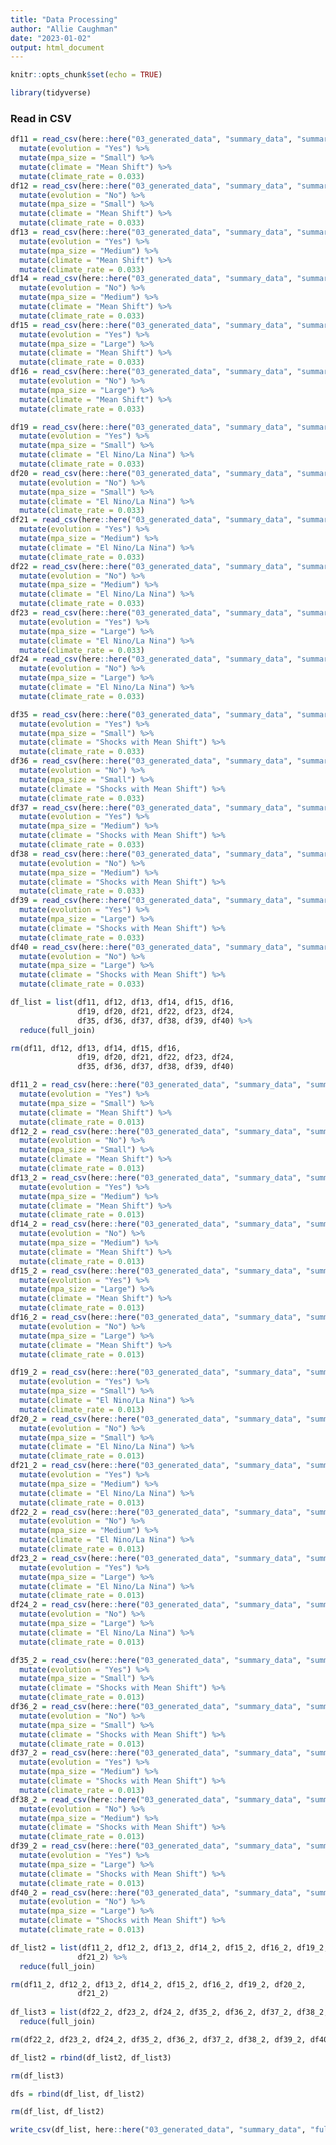 ```yaml
---
title: "Data Processing"
author: "Allie Caughman"
date: "2023-01-02"
output: html_document
---
```


```r
knitr::opts_chunk$set(echo = TRUE)

library(tidyverse)
```

### Read in CSV

```r
df11 = read_csv(here::here("03_generated_data", "summary_data", "summary_m11.csv")) %>%
  mutate(evolution = "Yes") %>% 
  mutate(mpa_size = "Small") %>% 
  mutate(climate = "Mean Shift") %>% 
  mutate(climate_rate = 0.033)
df12 = read_csv(here::here("03_generated_data", "summary_data", "summary_m12.csv")) %>%
  mutate(evolution = "No") %>% 
  mutate(mpa_size = "Small") %>% 
  mutate(climate = "Mean Shift") %>% 
  mutate(climate_rate = 0.033)
df13 = read_csv(here::here("03_generated_data", "summary_data", "summary_m13.csv")) %>%
  mutate(evolution = "Yes") %>% 
  mutate(mpa_size = "Medium") %>% 
  mutate(climate = "Mean Shift") %>% 
  mutate(climate_rate = 0.033)
df14 = read_csv(here::here("03_generated_data", "summary_data", "summary_m14.csv")) %>%
  mutate(evolution = "No") %>% 
  mutate(mpa_size = "Medium") %>% 
  mutate(climate = "Mean Shift") %>% 
  mutate(climate_rate = 0.033)
df15 = read_csv(here::here("03_generated_data", "summary_data", "summary_m15.csv")) %>%
  mutate(evolution = "Yes") %>% 
  mutate(mpa_size = "Large") %>% 
  mutate(climate = "Mean Shift") %>% 
  mutate(climate_rate = 0.033)
df16 = read_csv(here::here("03_generated_data", "summary_data", "summary_m16.csv")) %>%
  mutate(evolution = "No") %>% 
  mutate(mpa_size = "Large") %>% 
  mutate(climate = "Mean Shift") %>% 
  mutate(climate_rate = 0.033)

df19 = read_csv(here::here("03_generated_data", "summary_data", "summary_m19.csv")) %>%
  mutate(evolution = "Yes") %>% 
  mutate(mpa_size = "Small") %>% 
  mutate(climate = "El Nino/La Nina") %>% 
  mutate(climate_rate = 0.033)
df20 = read_csv(here::here("03_generated_data", "summary_data", "summary_m20.csv")) %>%
  mutate(evolution = "No") %>% 
  mutate(mpa_size = "Small") %>% 
  mutate(climate = "El Nino/La Nina") %>% 
  mutate(climate_rate = 0.033)
df21 = read_csv(here::here("03_generated_data", "summary_data", "summary_m21.csv")) %>%
  mutate(evolution = "Yes") %>% 
  mutate(mpa_size = "Medium") %>% 
  mutate(climate = "El Nino/La Nina") %>% 
  mutate(climate_rate = 0.033)
df22 = read_csv(here::here("03_generated_data", "summary_data", "summary_m22.csv")) %>%
  mutate(evolution = "No") %>% 
  mutate(mpa_size = "Medium") %>% 
  mutate(climate = "El Nino/La Nina") %>% 
  mutate(climate_rate = 0.033)
df23 = read_csv(here::here("03_generated_data", "summary_data", "summary_m23.csv")) %>%
  mutate(evolution = "Yes") %>% 
  mutate(mpa_size = "Large") %>% 
  mutate(climate = "El Nino/La Nina") %>% 
  mutate(climate_rate = 0.033)
df24 = read_csv(here::here("03_generated_data", "summary_data", "summary_m24.csv")) %>%
  mutate(evolution = "No") %>% 
  mutate(mpa_size = "Large") %>% 
  mutate(climate = "El Nino/La Nina") %>% 
  mutate(climate_rate = 0.033)

df35 = read_csv(here::here("03_generated_data", "summary_data", "summary_m35.csv")) %>%
  mutate(evolution = "Yes") %>% 
  mutate(mpa_size = "Small") %>% 
  mutate(climate = "Shocks with Mean Shift") %>% 
  mutate(climate_rate = 0.033)
df36 = read_csv(here::here("03_generated_data", "summary_data", "summary_m36.csv")) %>%
  mutate(evolution = "No") %>% 
  mutate(mpa_size = "Small") %>% 
  mutate(climate = "Shocks with Mean Shift") %>% 
  mutate(climate_rate = 0.033)
df37 = read_csv(here::here("03_generated_data", "summary_data", "summary_m37.csv")) %>%
  mutate(evolution = "Yes") %>% 
  mutate(mpa_size = "Medium") %>% 
  mutate(climate = "Shocks with Mean Shift") %>% 
  mutate(climate_rate = 0.033)
df38 = read_csv(here::here("03_generated_data", "summary_data", "summary_m38.csv")) %>%
  mutate(evolution = "No") %>% 
  mutate(mpa_size = "Medium") %>% 
  mutate(climate = "Shocks with Mean Shift") %>% 
  mutate(climate_rate = 0.033)
df39 = read_csv(here::here("03_generated_data", "summary_data", "summary_m39.csv")) %>%
  mutate(evolution = "Yes") %>% 
  mutate(mpa_size = "Large") %>% 
  mutate(climate = "Shocks with Mean Shift") %>% 
  mutate(climate_rate = 0.033)
df40 = read_csv(here::here("03_generated_data", "summary_data", "summary_m40.csv")) %>%
  mutate(evolution = "No") %>% 
  mutate(mpa_size = "Large") %>% 
  mutate(climate = "Shocks with Mean Shift") %>% 
  mutate(climate_rate = 0.033)
```

```r
df_list = list(df11, df12, df13, df14, df15, df16, 
               df19, df20, df21, df22, df23, df24, 
               df35, df36, df37, df38, df39, df40) %>% 
  reduce(full_join)

rm(df11, df12, df13, df14, df15, df16, 
               df19, df20, df21, df22, df23, df24, 
               df35, df36, df37, df38, df39, df40)
```

```r
df11_2 = read_csv(here::here("03_generated_data", "summary_data", "summary_m11_2.csv")) %>%
  mutate(evolution = "Yes") %>% 
  mutate(mpa_size = "Small") %>% 
  mutate(climate = "Mean Shift") %>% 
  mutate(climate_rate = 0.013)
df12_2 = read_csv(here::here("03_generated_data", "summary_data", "summary_m12_2.csv")) %>%
  mutate(evolution = "No") %>% 
  mutate(mpa_size = "Small") %>% 
  mutate(climate = "Mean Shift") %>% 
  mutate(climate_rate = 0.013)
df13_2 = read_csv(here::here("03_generated_data", "summary_data", "summary_m13_2.csv")) %>%
  mutate(evolution = "Yes") %>% 
  mutate(mpa_size = "Medium") %>% 
  mutate(climate = "Mean Shift") %>% 
  mutate(climate_rate = 0.013)
df14_2 = read_csv(here::here("03_generated_data", "summary_data", "summary_m14_2.csv")) %>%
  mutate(evolution = "No") %>% 
  mutate(mpa_size = "Medium") %>% 
  mutate(climate = "Mean Shift") %>% 
  mutate(climate_rate = 0.013)
df15_2 = read_csv(here::here("03_generated_data", "summary_data", "summary_m15_2.csv")) %>%
  mutate(evolution = "Yes") %>% 
  mutate(mpa_size = "Large") %>% 
  mutate(climate = "Mean Shift") %>% 
  mutate(climate_rate = 0.013)
df16_2 = read_csv(here::here("03_generated_data", "summary_data", "summary_m16_2.csv")) %>%
  mutate(evolution = "No") %>% 
  mutate(mpa_size = "Large") %>% 
  mutate(climate = "Mean Shift") %>% 
  mutate(climate_rate = 0.013)

df19_2 = read_csv(here::here("03_generated_data", "summary_data", "summary_m19_2.csv")) %>%
  mutate(evolution = "Yes") %>% 
  mutate(mpa_size = "Small") %>% 
  mutate(climate = "El Nino/La Nina") %>% 
  mutate(climate_rate = 0.013)
df20_2 = read_csv(here::here("03_generated_data", "summary_data", "summary_m20_2.csv")) %>%
  mutate(evolution = "No") %>% 
  mutate(mpa_size = "Small") %>% 
  mutate(climate = "El Nino/La Nina") %>% 
  mutate(climate_rate = 0.013)
df21_2 = read_csv(here::here("03_generated_data", "summary_data", "summary_m21_2.csv")) %>%
  mutate(evolution = "Yes") %>% 
  mutate(mpa_size = "Medium") %>% 
  mutate(climate = "El Nino/La Nina") %>% 
  mutate(climate_rate = 0.013)
df22_2 = read_csv(here::here("03_generated_data", "summary_data", "summary_m22_2.csv")) %>%
  mutate(evolution = "No") %>% 
  mutate(mpa_size = "Medium") %>% 
  mutate(climate = "El Nino/La Nina") %>% 
  mutate(climate_rate = 0.013)
df23_2 = read_csv(here::here("03_generated_data", "summary_data", "summary_m23_2.csv")) %>%
  mutate(evolution = "Yes") %>% 
  mutate(mpa_size = "Large") %>% 
  mutate(climate = "El Nino/La Nina") %>% 
  mutate(climate_rate = 0.013)
df24_2 = read_csv(here::here("03_generated_data", "summary_data", "summary_m24_2.csv")) %>%
  mutate(evolution = "No") %>% 
  mutate(mpa_size = "Large") %>% 
  mutate(climate = "El Nino/La Nina") %>% 
  mutate(climate_rate = 0.013)

df35_2 = read_csv(here::here("03_generated_data", "summary_data", "summary_m35_2.csv")) %>%
  mutate(evolution = "Yes") %>% 
  mutate(mpa_size = "Small") %>% 
  mutate(climate = "Shocks with Mean Shift") %>% 
  mutate(climate_rate = 0.013)
df36_2 = read_csv(here::here("03_generated_data", "summary_data", "summary_m36_2.csv")) %>%
  mutate(evolution = "No") %>% 
  mutate(mpa_size = "Small") %>% 
  mutate(climate = "Shocks with Mean Shift") %>% 
  mutate(climate_rate = 0.013)
df37_2 = read_csv(here::here("03_generated_data", "summary_data", "summary_m37_2.csv")) %>%
  mutate(evolution = "Yes") %>% 
  mutate(mpa_size = "Medium") %>% 
  mutate(climate = "Shocks with Mean Shift") %>% 
  mutate(climate_rate = 0.013)
df38_2 = read_csv(here::here("03_generated_data", "summary_data", "summary_m38_2.csv")) %>%
  mutate(evolution = "No") %>% 
  mutate(mpa_size = "Medium") %>% 
  mutate(climate = "Shocks with Mean Shift") %>% 
  mutate(climate_rate = 0.013)
df39_2 = read_csv(here::here("03_generated_data", "summary_data", "summary_m39_2.csv")) %>%
  mutate(evolution = "Yes") %>% 
  mutate(mpa_size = "Large") %>% 
  mutate(climate = "Shocks with Mean Shift") %>% 
  mutate(climate_rate = 0.013)
df40_2 = read_csv(here::here("03_generated_data", "summary_data", "summary_m40_2.csv")) %>%
  mutate(evolution = "No") %>% 
  mutate(mpa_size = "Large") %>% 
  mutate(climate = "Shocks with Mean Shift") %>% 
  mutate(climate_rate = 0.013)
```

```r
df_list2 = list(df11_2, df12_2, df13_2, df14_2, df15_2, df16_2, df19_2, df20_2, 
               df21_2) %>% 
  reduce(full_join)

rm(df11_2, df12_2, df13_2, df14_2, df15_2, df16_2, df19_2, df20_2, 
               df21_2) 
               
df_list3 = list(df22_2, df23_2, df24_2, df35_2, df36_2, df37_2, df38_2, df39_2, df40_2) %>% 
  reduce(full_join)

rm(df22_2, df23_2, df24_2, df35_2, df36_2, df37_2, df38_2, df39_2, df40_2)

df_list2 = rbind(df_list2, df_list3) 

rm(df_list3)
```

```r
dfs = rbind(df_list, df_list2)

rm(df_list, df_list2)

write_csv(df_list, here::here("03_generated_data", "summary_data", "full_sum_climate_rate.csv"))
```

